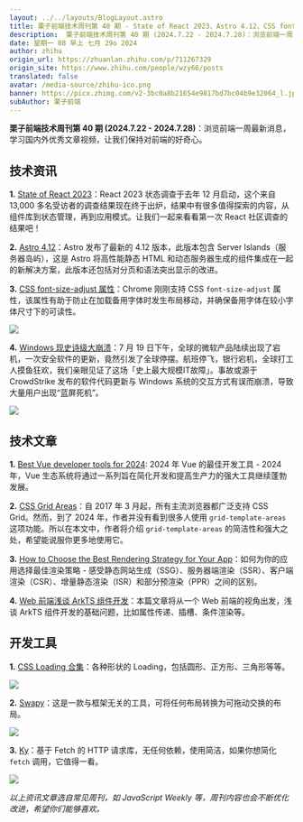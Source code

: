 ```yaml
---
layout: ../../layouts/BlogLayout.astro
title: 栗子前端技术周刊第 40 期 - State of React 2023、Astro 4.12、CSS font-size-adjust...
description:  栗子前端技术周刊第 40 期 (2024.7.22 - 2024.7.28)：浏览前端一周最新消息，学习国内外优秀文章视频，让我们保持对前端的好奇心。1. State of React 2023：React 2023 状态调查于去年 12 月启动，这个来自 13,000 多名受访者的调查结果现在终于出炉，结果中有很多值得探索的内容，从组件库到状态管理，再到应用模式。让我们一起来看看第一次 React 社区调查的结果吧！2. Astro 4.12：Astro 发布了最新的 4.12 版本，此版本包含 Server Islands（服务器岛屿），这是 Astro 将高性能静态 HTML 和动态服务器生成的组件集成在一起的新解决方案，此版本还包括对分页和语法突出显示的改进。3. CSS font-size-adjust 属性：Chrome 刚刚支持 CSS font-size-adjust 属性，该属性有助于防止在加载备用字体时发生布局移动，并确保备用字体在较小字体尺寸下的可读性。 
date: 星期一 08 早上 七月 29o 2024
author: zhihu
origin_url: https://zhuanlan.zhihu.com/p/711267329
origin_site: https://www.zhihu.com/people/wzy66/posts
translated: false
avatar: /media-source/zhihu-ico.png
banner: https://picx.zhimg.com/v2-3bc0a8b21654e9817bd7bc04b9e32064_l.jpg
subAuthor: 栗子前端
---
```



<Reference client:only="react" title="栗子前端技术周刊第 40 期 - State of React 2023、Astro 4.12、CSS font-size-adjust..." url="https://zhuanlan.zhihu.com/p/711267329" />



**栗子前端技术周刊第 40 期 (2024.7.22 - 2024.7.28)**：浏览前端一周最新消息，学习国内外优秀文章视频，让我们保持对前端的好奇心。

## **技术资讯**

**1\.** [State of React 2023](https://link.zhihu.com/?target=https%3A//2023.stateofreact.com/zh-Hans/)：React 2023 状态调查于去年 12 月启动，这个来自 13,000 多名受访者的调查结果现在终于出炉，结果中有很多值得探索的内容，从组件库到状态管理，再到应用模式。让我们一起来看看第一次 React 社区调查的结果吧！

**2\.** [Astro 4.12](https://link.zhihu.com/?target=https%3A//astro.build/blog/astro-4120/)：Astro 发布了最新的 4.12 版本，此版本包含 Server Islands（服务器岛屿），这是 Astro 将高性能静态 HTML 和动态服务器生成的组件集成在一起的新解决方案，此版本还包括对分页和语法突出显示的改进。

**3\.** [CSS font-size-adjust 属性](https://link.zhihu.com/?target=https%3A//web.dev/blog/font-size-adjust)：Chrome 刚刚支持 CSS `font-size-adjust` 属性，该属性有助于防止在加载备用字体时发生布局移动，并确保备用字体在较小字体尺寸下的可读性。  

![](https://pic1.zhimg.com/v2-6a2aed4f759ea8c22486e2561f92ba34_b.jpg)

**4\.** [Windows 现史诗级大崩溃](https://link.zhihu.com/?target=https%3A//36kr.com/p/2869311241116548)：7 月 19 日下午，全球的微软产品陆续出现了宕机，一次安全软件的更新，竟然引发了全球停摆。航班停飞，银行宕机，全球打工人摸鱼狂欢，我们亲眼见证了这场「史上最大规模IT故障」。事故或源于 CrowdStrike 发布的软件代码更新与 Windows 系统的交互方式有误而崩溃，导致大量用户出现“蓝屏死机”。

![](https://pic2.zhimg.com/v2-953a1b411f5cdab003e4efbbd63e12fd_b.jpg)

## **技术文章**

**1\.** [Best Vue developer tools for 2024](https://link.zhihu.com/?target=https%3A//medium.com/simform-engineering/best-vue-developer-tools-for-2024-591d931b9666): 2024 年 Vue 的最佳开发工具 - 2024 年，Vue 生态系统将通过一系列旨在简化开发和提高生产力的强大工具继续蓬勃发展。  

**2\.** [CSS Grid Areas](https://link.zhihu.com/?target=https%3A//ishadeed.com/article/css-grid-area)：自 2017 年 3 月起，所有主流浏览器都广泛支持 CSS Grid。然而，到了 2024 年，作者并没有看到很多人使用 `grid-template-areas` 这项功能。所以在本文中，作者将介绍 `grid-template-areas` 的简洁性和强大之处，希望能说服你更多地使用它。  

**3\.** [How to Choose the Best Rendering Strategy for Your App](https://link.zhihu.com/?target=https%3A//vercel.com/blog/how-to-choose-the-best-rendering-strategy-for-your-app)：如何为你的应用选择最佳渲染策略 - 感受静态网站生成（SSG）、服务器端渲染（SSR）、客户端渲染（CSR）、增量静态渲染（ISR）和部分预渲染（PPR）之间的区别。  

**4\.** [Web 前端浅谈 ArkTS 组件开发](https://link.zhihu.com/?target=https%3A//juejin.cn/post/7392256157203202099)：本篇文章将从一个 Web 前端的视角出发，浅谈 ArkTS 组件开发的基础问题，比如属性传递、插槽、条件渲染等。  

## **开发工具**

**1\.** [CSS Loading 合集](https://link.zhihu.com/?target=https%3A//css-loaders.com/shapes/)：各种形状的 Loading，包括圆形、正方形、三角形等等。

![](https://pic3.zhimg.com/v2-183f50a2a6684012f2ebea6c1654f962_b.gif)

**2\.** [Swapy](https://link.zhihu.com/?target=https%3A//swapy.tahazsh.com/)：这是一款与框架无关的工具，可将任何布局转换为可拖动交换的布局。

![](https://pic2.zhimg.com/v2-0a665c23ca5bebc8b98a2a0003248179_b.gif)

**3\.** [Ky](https://link.zhihu.com/?target=https%3A//github.com/sindresorhus/ky)：基于 Fetch 的 HTTP 请求库，无任何依赖，使用简洁，如果你想简化 `fetch` 调用，它值得一看。

![](https://pic2.zhimg.com/v2-3925b55f8a30a70e868dd17354fd3495_b.jpg)

_以上资讯文章选自常见周刊，如 JavaScript Weekly 等，周刊内容也会不断优化改进，希望你们能够喜欢。_



